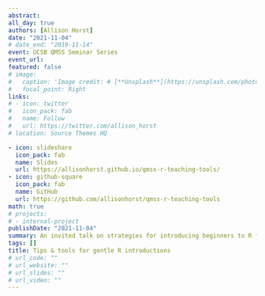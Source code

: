 ```yaml
---
abstract:  
all_day: true
authors: [Allison Horst]
date: "2021-11-04"
# date_end: "2019-11-14"
event: UCSB QMSS Seminar Series
event_url: 
featured: false
# image: 
#   caption: 'Image credit: # [**Unsplash**](https://unsplash.com/photos/bzdhc5b3Bxs)'
#   focal_point: Right
links:
# - icon: twitter
#   icon_pack: fab
#   name: Follow
#   url: https://twitter.com/allison_horst
# location: Source Themes HQ

- icon: slideshare
  icon_pack: fab
  name: Slides
  url: https://allisonhorst.github.io/qmss-r-teaching-tools/
- icon: github-square
  icon_pack: fab
  name: GitHub
  url: https://github.com/allisonhorst/qmss-r-teaching-tools
math: true
# projects:
# - internal-project
publishDate: "2021-11-04"
summary: An invited talk on strategies for introducing beginners to R for UCSB's Quantitative Methods in Social Sciences program. 
tags: []
title: Tips & tools for gentle R introductions
# url_code: ""
# url_website: ""
# url_slides: ""
# url_video: ""
---
```

